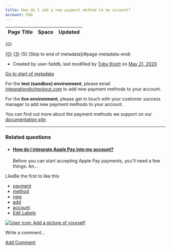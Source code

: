 ```yaml
---
title: How do I add a new payment method to my account?
account: FAQ 
---
```


<table class="aui"> <thead> <tr class="header"> <th class="search-result-title">Page Title</th> <th class="search-result-space">Space</th> <th class="search-result-date">Updated</th> </tr> </thead> </table> <p class="search-result-count">{0}</p> <tr class="search-result"> <td class="search-result-title"><a href="{1}" class="content-type-{2}"><span>{0}</span></a></td> <td class="search-result-space"><a class="space" href="/display/{4}/" title="{3}">{3}</a></td> <td class="search-result-date"><span class="date" title="{6}">{5}</span></td> </tr> [Skip to end of metadata](#page-metadata-end)

*   Created by user-faddb, last modified by [Toby Knott](    /display/~toby.knott
    ) on [May 21, 2020](/pages/diffpagesbyversion.action?pageId=721133&selectedPageVersions=5&selectedPageVersions=6 "Show changes")

[Go to start of metadata](#page-metadata-start)

For the **test (sandbox) environment**, please email [integration@checkout.com](mailto:integration@checkout.com) to add new payment methods to your account.

For the **live environment**, please get in touch with your customer success manager to add new payment methods to your account.

You can find out more about the payment methods we support on our [documentation site](/display/DOCS/Payment+methods).

* * *

### Related questions

*   #### [How do I integrate Apple Pay into my account?](/pages/viewpage.action?pageId=721135)
    
    Before you can start accepting Apple Pay payments, you'll need a few things: An...

LikeBe the first to like this

*   [payment](/label/FAQ/payment)
*   [method](/label/FAQ/method)
*   [new](/label/FAQ/new)
*   [add](/label/FAQ/add)
*   [account](/label/FAQ/account)
*   [Edit Labels](# "Edit Labels (Type 'l')")

[![User icon: Add a picture of yourself](/s/en_GB/7901/abf7b35644d5a5d1d7e4b0969a83e8eb2b569fb5/_/images/icons/profilepics/add_profile_pic.svg)](/users/profile/editmyprofilepicture.action)

Write a comment…

[Add Comment](/pages/viewpage.action?pageId=721133&showComments=true&showCommentArea=true#addcomment)
